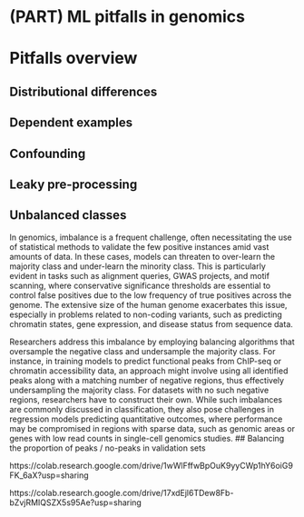 # (PART) ML pitfalls in genomics {-}

# Pitfalls overview
## Distributional differences
## Dependent examples
## Confounding
## Leaky pre-processing
## Unbalanced classes
In genomics, imbalance is a frequent challenge, often necessitating the use of statistical methods to validate the few positive instances amid vast amounts of data. In these cases, models can threaten to over-learn the majority class and under-learn the minority class. This is particularly evident in tasks such as alignment queries, GWAS projects, and motif scanning, where conservative significance thresholds are essential to control false positives due to the low frequency of true positives across the genome. The extensive size of the human genome exacerbates this issue, especially in problems related to non-coding variants, such as predicting chromatin states, gene expression, and disease status from sequence data. 

Researchers address this imbalance by employing balancing algorithms that oversample the negative class and undersample the majority class. For instance, in training models to predict functional peaks from ChIP-seq or chromatin accessibility data, an approach might involve using all identified peaks along with a matching number of negative regions, thus effectively undersampling the majority class. For datasets with no such negative regions, researchers have to construct their own. While such imbalances are commonly discussed in classification, they also pose challenges in regression models predicting quantitative outcomes, where performance may be compromised in regions with sparse data, such as genomic areas or genes with low read counts in single-cell genomics studies.
## Balancing the proportion of peaks / no-peaks in validation sets



https://colab.research.google.com/drive/1wWlFffwBpOuK9yyCWp1hY6oiG9FK_6aX?usp=sharing


https://colab.research.google.com/drive/17xdEjl6TDew8Fb-bZvjRMIQSZX5s95Ae?usp=sharing

